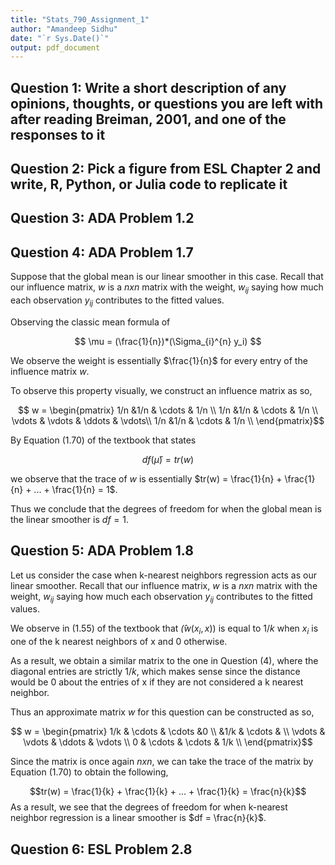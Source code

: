 ```yaml
---
title: "Stats_790_Assignment_1"
author: "Amandeep Sidhu"
date: "`r Sys.Date()`"
output: pdf_document
---
```


## Question 1: Write a short description of any opinions, thoughts, or questions you are left with after reading Breiman, 2001, and one of the responses to it

## Question 2: Pick a figure from ESL Chapter 2 and write, R, Python, or Julia code to replicate it

## Question 3: ADA Problem 1.2


## Question 4: ADA Problem 1.7 


Suppose that the global mean is our linear smoother in this case. Recall that our influence matrix, $w$ is a $n x n$ matrix with the weight, $w_{ij}$ saying how much each observation $y_{ij}$ contributes to the fitted values. 

Observing the classic mean formula of 

$$ \mu =  (\frac{1}{n})*(\Sigma_{i}^{n} y_i) $$


We observe the weight is essentially $\frac{1}{n}$ for every entry of the influence matrix $w$. 

To observe this property visually, we construct an influence matrix as so,

$$ w = \begin{pmatrix}
            1/n   &1/n    & \cdots & 1/n    \\
            1/n   &1/n    & \cdots & 1/n    \\
            \vdots & \vdots & \ddots & \vdots\\
            1/n   &1/n    & \cdots & 1/n    \\
        \end{pmatrix}$$



By Equation (1.70) of the textbook that states

$$ df(\hat\mu) = tr(w) $$

we observe that the trace of $w$ is essentially $tr(w) = \frac{1}{n} + \frac{1}{n} + ... + \frac{1}{n} = 1$.

Thus we conclude that the degrees of freedom for when the global mean is the linear smoother is $df =  1$.

## Question 5: ADA Problem 1.8

Let us consider the case when k-nearest neighbors regression acts as our linear smoother. Recall that our influence matrix, $w$ is a $n x n$ matrix with the weight, $w_{ij}$ saying how much each observation $y_{ij}$ contributes to the fitted values.

We observe in (1.55) of the textbook that $\hat(w(x_i,x))$ is equal to $1/k$ when $x_i$ is one of the k nearest neighbors of x and 0 otherwise. 

As a result, we obtain a similar matrix to the one in Question (4), where the diagonal entries are strictly $1/k$, which makes sense since the distance would be 0 about the entries of x if they are not considered a k nearest neighbor.

Thus an approximate matrix $w$ for this question can be constructed as so,

$$ w = \begin{pmatrix}
            1/k   & \cdots & \cdots &0  \\
              &1/k    & \cdots  &   \\
            \vdots & \vdots & \ddots & \vdots \\
             0   & \cdots & \cdots & 1/k    \\
        \end{pmatrix}$$

Since the matrix is once again $n x n$, we can take the trace of the matrix by Equation (1.70) to obtain the following,

$$tr(w) = \frac{1}{k} + \frac{1}{k} + ... + \frac{1}{k} = \frac{n}{k}$$
As a result, we see that the degrees of freedom for when k-nearest neighbor regression is a linear smoother is $df = \frac{n}{k}$.


## Question 6: ESL Problem 2.8


